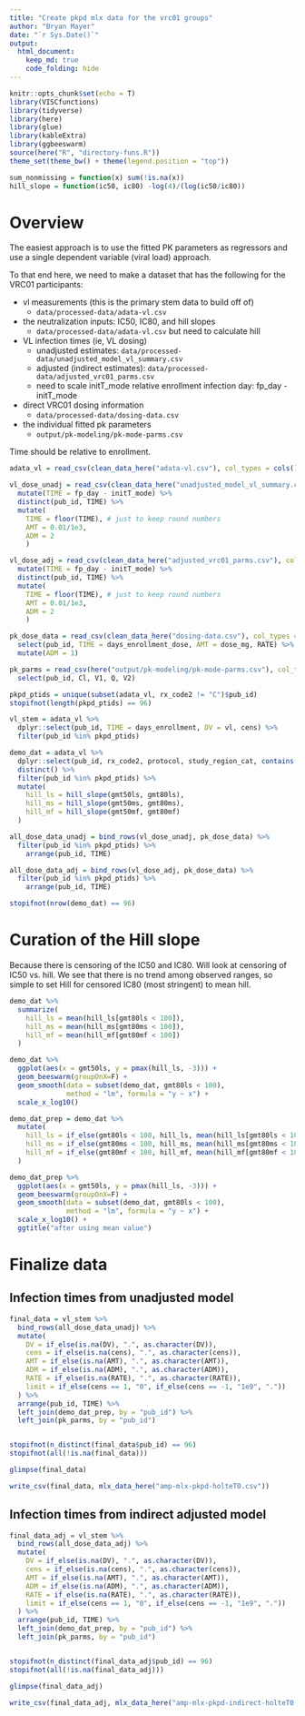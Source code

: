 ```yaml
---
title: "Create pkpd mlx data for the vrc01 groups"
author: "Bryan Mayer"
date: "`r Sys.Date()`"
output: 
  html_document:
    keep_md: true
    code_folding: hide
---
```


```r

knitr::opts_chunk$set(echo = T)
library(VISCfunctions)
library(tidyverse)
library(here)
library(glue)
library(kableExtra)
library(ggbeeswarm)
source(here("R", "directory-funs.R"))
theme_set(theme_bw() + theme(legend.position = "top"))

sum_nonmissing = function(x) sum(!is.na(x))
hill_slope = function(ic50, ic80) -log(4)/(log(ic50/ic80))

```

# Overview

The easiest approach is to use the fitted PK parameters as regressors and use a single 
dependent variable (viral load) approach.

To that end here, we need to make a dataset that has the following for the VRC01 participants:

 - vl measurements (this is the primary stem data to build off of)
   - `data/processed-data/adata-vl.csv`
 - the neutralization inputs: IC50, IC80, and hill slopes
   - `data/processed-data/adata-vl.csv` but need to calculate hill
 - VL infection times (ie, VL dosing)
   - unadjusted estimates: `data/processed-data/unadjusted_model_vl_summary.csv`
   - adjusted (indirect estimates): `data/processed-data/adjusted_vrc01_parms.csv` 
   - need to scale initT_mode relative enrollment infection day: fp_day - initT_mode
 - direct VRC01 dosing information
   - `data/processed-data/dosing-data.csv`
 - the individual fitted pk parameters
   - `output/pk-modeling/pk-mode-parms.csv`
 
Time should be relative to enrollment.

```r
adata_vl = read_csv(clean_data_here("adata-vl.csv"), col_types = cols())

vl_dose_unadj = read_csv(clean_data_here("unadjusted_model_vl_summary.csv"), col_types = cols()) %>%
  mutate(TIME = fp_day - initT_mode) %>%
  distinct(pub_id, TIME) %>%
  mutate(
    TIME = floor(TIME), # just to keep round numbers
    AMT = 0.01/1e3,
    ADM = 2
    )

vl_dose_adj = read_csv(clean_data_here("adjusted_vrc01_parms.csv"), col_types = cols()) %>%
  mutate(TIME = fp_day - initT_mode) %>%
  distinct(pub_id, TIME) %>%
  mutate(
    TIME = floor(TIME), # just to keep round numbers
    AMT = 0.01/1e3,
    ADM = 2
    )

pk_dose_data = read_csv(clean_data_here("dosing-data.csv"), col_types = cols()) %>%
  select(pub_id, TIME = days_enrollment_dose, AMT = dose_mg, RATE) %>%
  mutate(ADM = 1)

pk_parms = read_csv(here("output/pk-modeling/pk-mode-parms.csv"), col_types = cols()) %>%
  select(pub_id, Cl, V1, Q, V2)

pkpd_ptids = unique(subset(adata_vl, rx_code2 != "C")$pub_id)
stopifnot(length(pkpd_ptids) == 96)

```

```r

vl_stem = adata_vl %>% 
  dplyr::select(pub_id, TIME = days_enrollment, DV = vl, cens) %>% 
  filter(pub_id %in% pkpd_ptids)

demo_dat = adata_vl %>%
  dplyr::select(pub_id, rx_code2, protocol, study_region_cat, contains("gmt")) %>% 
  distinct() %>% 
  filter(pub_id %in% pkpd_ptids) %>%
  mutate(
    hill_ls = hill_slope(gmt50ls, gmt80ls),
    hill_ms = hill_slope(gmt50ms, gmt80ms),
    hill_mf = hill_slope(gmt50mf, gmt80mf)
  )

all_dose_data_unadj = bind_rows(vl_dose_unadj, pk_dose_data) %>%
  filter(pub_id %in% pkpd_ptids) %>%
    arrange(pub_id, TIME)

all_dose_data_adj = bind_rows(vl_dose_adj, pk_dose_data) %>%
  filter(pub_id %in% pkpd_ptids) %>%
    arrange(pub_id, TIME)

stopifnot(nrow(demo_dat) == 96)
```

# Curation of the Hill slope

Because there is censoring of the IC50 and IC80. Will look at censoring of IC50 vs. hill. We see that there is no trend among observed ranges, so simple to set Hill for censored IC80 (most stringent) to mean hill.

```r

demo_dat %>%
  summarize(
    hill_ls = mean(hill_ls[gmt80ls < 100]),
    hill_ms = mean(hill_ms[gmt80ms < 100]),
    hill_mf = mean(hill_mf[gmt80mf < 100])
  )

demo_dat %>%
  ggplot(aes(x = gmt50ls, y = pmax(hill_ls, -3))) +
  geom_beeswarm(groupOnX=F) +
  geom_smooth(data = subset(demo_dat, gmt80ls < 100),
              method = "lm", formula = "y ~ x") +
  scale_x_log10()

```

```r

demo_dat_prep = demo_dat %>%
  mutate(
    hill_ls = if_else(gmt80ls < 100, hill_ls, mean(hill_ls[gmt80ls < 100])),
    hill_ms = if_else(gmt80ms < 100, hill_ms, mean(hill_ms[gmt80ms < 100])),
    hill_mf = if_else(gmt80mf < 100, hill_mf, mean(hill_mf[gmt80mf < 100])),
  )

demo_dat_prep %>%
  ggplot(aes(x = gmt50ls, y = pmax(hill_ls, -3))) +
  geom_beeswarm(groupOnX=F) +
  geom_smooth(data = subset(demo_dat, gmt80ls < 100),
              method = "lm", formula = "y ~ x") +
  scale_x_log10() +
  ggtitle("after using mean value")

```

# Finalize data

## Infection times from unadjusted model

```r

final_data = vl_stem %>%
  bind_rows(all_dose_data_unadj) %>%
  mutate(
    DV = if_else(is.na(DV), ".", as.character(DV)),
    cens = if_else(is.na(cens), ".", as.character(cens)),
    AMT = if_else(is.na(AMT), ".", as.character(AMT)),
    ADM = if_else(is.na(ADM), ".", as.character(ADM)),
    RATE = if_else(is.na(RATE), ".", as.character(RATE)),
    limit = if_else(cens == 1, "0", if_else(cens == -1, "1e9", "."))
  ) %>%
  arrange(pub_id, TIME) %>%
  left_join(demo_dat_prep, by = "pub_id") %>%
  left_join(pk_parms, by = "pub_id")


stopifnot(n_distinct(final_data$pub_id) == 96)
stopifnot(all(!is.na(final_data)))

```

```r

glimpse(final_data)

write_csv(final_data, mlx_data_here("amp-mlx-pkpd-holteT0.csv"))

```

## Infection times from indirect adjusted model

```r

final_data_adj = vl_stem %>%
  bind_rows(all_dose_data_adj) %>%
  mutate(
    DV = if_else(is.na(DV), ".", as.character(DV)),
    cens = if_else(is.na(cens), ".", as.character(cens)),
    AMT = if_else(is.na(AMT), ".", as.character(AMT)),
    ADM = if_else(is.na(ADM), ".", as.character(ADM)),
    RATE = if_else(is.na(RATE), ".", as.character(RATE)),
    limit = if_else(cens == 1, "0", if_else(cens == -1, "1e9", "."))
  ) %>%
  arrange(pub_id, TIME) %>%
  left_join(demo_dat_prep, by = "pub_id") %>%
  left_join(pk_parms, by = "pub_id")


stopifnot(n_distinct(final_data_adj$pub_id) == 96)
stopifnot(all(!is.na(final_data_adj)))

```

```r

glimpse(final_data_adj)

write_csv(final_data_adj, mlx_data_here("amp-mlx-pkpd-indirect-holteT0.csv"))

```
